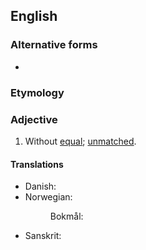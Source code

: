 ==English==

===Alternative forms===
* {{l|en|unequaled}}

===Etymology===
{{prefix|en|un|equalled}}

===Adjective===
{{en-adj|-}}

# Without [[equal]]; [[unmatched]].

====Translations====
{{trans-top|without equal}}
* Danish: {{t|da|uovertruffen}}
* Norwegian:
*: Bokmål: {{t|nb|uovertruffen}}
{{trans-mid}}
* Sanskrit: {{t+|sa|अतुल्य}}
{{trans-bottom}}